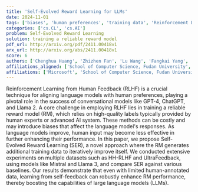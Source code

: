 ```yaml
---
title: 'Self-Evolved Reward Learning for LLMs'
date: 2024-11-01
tags: ['biases', 'human preferences', 'training data', 'Reinforcement Learning from Human Feedback', 'reward model', 'self-feedback', 'large language models', 'experiments', 'language models', 'datasets']
categories: ['cs.CL', 'cs.AI']
problem: Self-Evolved Reward Learning
solution: training a reliable reward model
pdf_url: http://arxiv.org/pdf/2411.00418v1
arx_url: http://arxiv.org/abs/2411.00418v1
score: 6
authors: ['Chenghua Huang', 'Zhizhen Fan', 'Lu Wang', 'Fangkai Yang', 'Pu Zhao', 'Zeqi Lin', 'Qingwei Lin', 'Dongmei Zhang', 'Saravan Rajmohan', 'Qi Zhang']
affiliations_aligned: ['School of Computer Science, Fudan University', 'School of Computer Science, Peking University', 'Microsoft', 'Microsoft', 'Microsoft', 'Microsoft', 'Microsoft', 'Microsoft', 'Microsoft', 'Microsoft']
affiliations: ['Microsoft', 'School of Computer Science, Fudan University', 'School of Computer Science, Peking University']
---
```



Reinforcement Learning from Human Feedback (RLHF) is a crucial technique for aligning language models with human preferences, playing a pivotal role in the success of conversational models like GPT-4, ChatGPT, and Llama 2. A core challenge in employing RLHF lies in training a reliable reward model (RM), which relies on high-quality labels typically provided by human experts or advanced AI system. These methods can be costly and may introduce biases that affect the language model's responses. As language models improve, human input may become less effective in further enhancing their performance. In this paper, we propose Self-Evolved Reward Learning (SER), a novel approach where the RM generates additional training data to iteratively improve itself. We conducted extensive experiments on multiple datasets such as HH-RLHF and UltraFeedback, using models like Mistral and Llama 3, and compare SER against various baselines. Our results demonstrate that even with limited human-annotated data, learning from self-feedback can robustly enhance RM performance, thereby boosting the capabilities of large language models (LLMs).